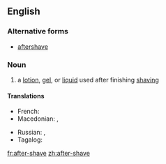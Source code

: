 ==English==

===Alternative forms===
* [[aftershave]]

===Noun===
{{en-noun|head=[[after]]-[[shave]]}}

# a [[lotion]], [[gel]], or [[liquid]] used after finishing [[shaving]]

====Translations====
{{trans-top|lotion, gel, or liquid used after shaving}}
* French: {{t+|fr|après-rasage|m}}
* Macedonian: {{t|mk|колонска вода|f|tr=kólonska vóda}}, {{t|mk|лосион|m|tr=losión}}
{{trans-mid}}
* Russian: {{t+|ru|одеколо́н|m}}, {{t+|ru|лосьо́н|m}}
* Tagalog: {{t|tl|losyon sa bagong-ahit}}
{{trans-bottom}}

[[fr:after-shave]]
[[zh:after-shave]]